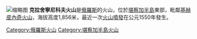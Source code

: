 [[File:Krasheninnikov_volcanoe.jpg|缩略图]]
'''克拉舍寧尼科夫火山'''是[[俄羅斯|俄羅斯]]的火山，位於[[堪察加半島|堪察加半島]]東部，毗鄰[[基赫皮內奇火山|基赫皮內奇火山]]，海拔高度1,856米，最近一次[[火山噴發|火山噴發]]在公元1550年發生。

{{Russia-geo-stub}}
[[Category:俄羅斯火山|Category:俄羅斯火山]]
[[Category:堪察加半島火山|Category:堪察加半島火山]]